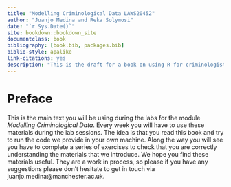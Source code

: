 ```yaml
--- 
title: "Modelling Criminological Data LAWS20452"
author: "Juanjo Medina and Reka Solymosi"
date: "`r Sys.Date()`"
site: bookdown::bookdown_site
documentclass: book
bibliography: [book.bib, packages.bib]
biblio-style: apalike
link-citations: yes
description: "This is the draft for a book on using R for criminologists. The output format for this example is bookdown::gitbook."
---
```


# Preface

This is the main text you will be using during the labs for the module *Modelling Criminological Data*. Every week you will have to use these materials during the lab sessions. The idea is that you read this book and try to run the code we provide in your own machine. Along the way you will see you have to complete a series of exercises to check that you are correctly understanding the materials that we introduce. We hope you find these materials useful. They are a work in process, so please if you have any suggestions please don't hesitate to get in touch via juanjo.medina@manchester.ac.uk.
